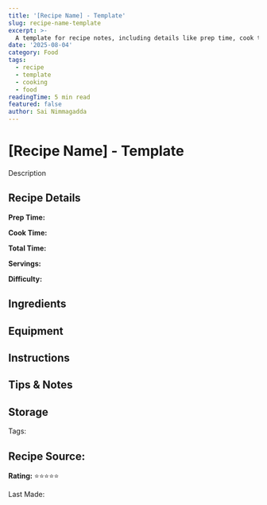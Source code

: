 ```yaml
---
title: '[Recipe Name] - Template'
slug: recipe-name-template
excerpt: >-
  A template for recipe notes, including details like prep time, cook time, servings, and more.
date: '2025-08-04'
category: Food
tags:
  - recipe
  - template
  - cooking
  - food
readingTime: 5 min read
featured: false
author: Sai Nimmagadda
---
```

# [Recipe Name] - Template

Description

## Recipe Details

**Prep Time:**

**Cook Time:**

**Total Time:**

**Servings:**

**Difficulty:**

## Ingredients

## Equipment

## Instructions

## Tips & Notes

## Storage

Tags:

## Recipe Source:

**Rating:** ⭐⭐⭐⭐⭐

Last Made:

